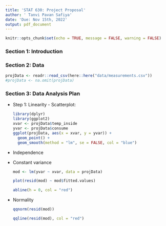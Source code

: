 ---
title: 'STAT 630: Project Proposal'
author: ' Tanvi Pavan Safiya'
date: 'Due: Nov 15th, 2022'
output: pdf_document
---

```{r setup, include=FALSE}
knitr::opts_chunk$set(echo = TRUE, message = FALSE, warning = FALSE)
```

### Section 1: Introduction

### Section 2: Data

```{r}
projData <- readr::read_csv(here::here("data/measurements.csv"))
#projData <- na.omit(projData) 
```

### Section 3: Data Analysis Plan

-   Step 1: Linearity - Scatterplot:

    ```{r}

    library(dplyr)
    library(ggplot2)
    xvar <- projData$temp_inside
    yvar <- projData$consume
    ggplot(projData, aes(x = xvar, y = yvar)) +
      geom_point() + 
      geom_smooth(method = "lm", se = FALSE, col = "blue")
    ```

-   Independence

-   Constant variance

    ```{r}
    mod <- lm(yvar ~ xvar, data = projData)

    plot(resid(mod) ~ mod$fitted.values)

    abline(h = 0, col = "red")
    ```

-   Normality

    ```{r}
    qqnorm(resid(mod))

    qqline(resid(mod), col = "red")
    ```

